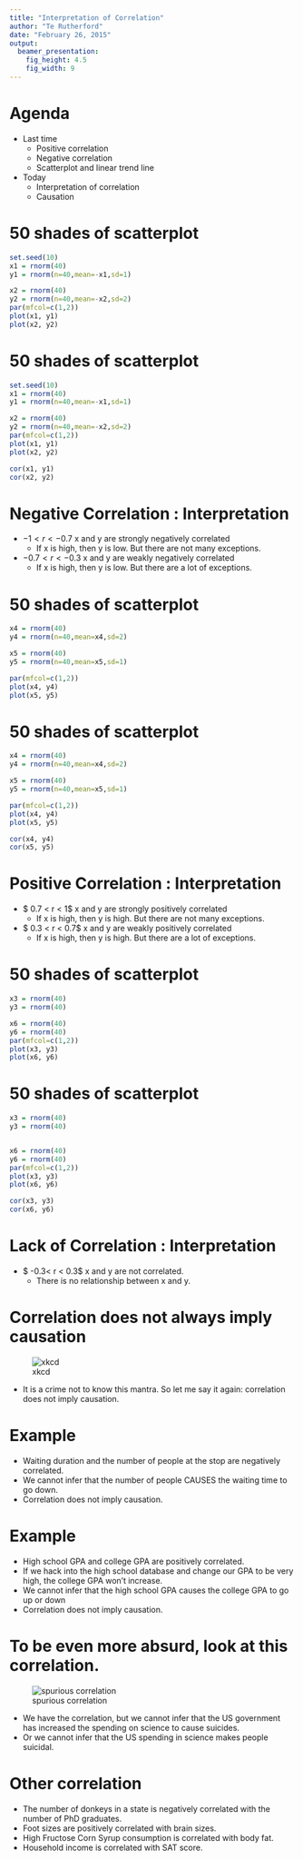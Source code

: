 ```yaml
---
title: "Interpretation of Correlation"
author: "Te Rutherford"
date: "February 26, 2015"
output:
  beamer_presentation:
    fig_height: 4.5
    fig_width: 9
---
```

# Agenda
* Last time
    + Positive correlation
    + Negative correlation
    + Scatterplot and linear trend line
* Today
    + Interpretation of correlation
    + Causation

# 50 shades of scatterplot

```r
set.seed(10)
x1 = rnorm(40)
y1 = rnorm(n=40,mean=-x1,sd=1)

x2 = rnorm(40)
y2 = rnorm(n=40,mean=-x2,sd=2)
par(mfcol=c(1,2))
plot(x1, y1)
plot(x2, y2)
```

# 50 shades of scatterplot

```r
set.seed(10)
x1 = rnorm(40)
y1 = rnorm(n=40,mean=-x1,sd=1)

x2 = rnorm(40)
y2 = rnorm(n=40,mean=-x2,sd=2)
par(mfcol=c(1,2))
plot(x1, y1)
plot(x2, y2)
```
```r
cor(x1, y1)
cor(x2, y2)
```

# Negative Correlation : Interpretation

* $-1 < r < -0.7$ x and y are strongly negatively correlated
    + If x is high, then y is low. But there are not many exceptions.
* $-0.7 < r < -0.3$ x and y are weakly negatively correlated
    + If x is high, then y is low. But there are a lot of exceptions.

# 50 shades of scatterplot
```r
x4 = rnorm(40)
y4 = rnorm(n=40,mean=x4,sd=2)

x5 = rnorm(40)
y5 = rnorm(n=40,mean=x5,sd=1)

par(mfcol=c(1,2))
plot(x4, y4)
plot(x5, y5)
```

# 50 shades of scatterplot
```r
x4 = rnorm(40)
y4 = rnorm(n=40,mean=x4,sd=2)

x5 = rnorm(40)
y5 = rnorm(n=40,mean=x5,sd=1)

par(mfcol=c(1,2))
plot(x4, y4)
plot(x5, y5)
```
```r
cor(x4, y4)
cor(x5, y5)
```

# Positive Correlation : Interpretation

* $ 0.7 < r < 1$ x and y are strongly positively correlated
    + If x is high, then y is high. But there are not many exceptions.
* $ 0.3 < r < 0.7$ x and y are weakly positively correlated
    + If x is high, then y is high. But there are a lot of exceptions.

# 50 shades of scatterplot
```r
x3 = rnorm(40)
y3 = rnorm(40)

x6 = rnorm(40)
y6 = rnorm(40)
par(mfcol=c(1,2))
plot(x3, y3)
plot(x6, y6)
```

# 50 shades of scatterplot
```r
x3 = rnorm(40)
y3 = rnorm(40)


x6 = rnorm(40)
y6 = rnorm(40)
par(mfcol=c(1,2))
plot(x3, y3)
plot(x6, y6)
```
```r
cor(x3, y3)
cor(x6, y6)
```


# Lack of Correlation : Interpretation

* $ -0.3< r < 0.3$ x and y are not correlated. 
    + There is no relationship between x and y.
    
# Correlation does not always imply causation

![xkcd](http://imgs.xkcd.com/comics/correlation.png)

* It is a crime not to know this mantra. So let me say it again: correlation does not imply causation.

# Example
* Waiting duration and the number of people at the stop are negatively correlated.
* We cannot infer that the number of people CAUSES the waiting time to go down. 
* Correlation does not imply causation.

# Example
* High school GPA and college GPA are positively correlated.
* If we hack into the high school database and change our GPA to be very high, the college GPA won’t increase. 
* We cannot infer that the high school GPA causes the college GPA to go up or down
* Correlation does not imply causation.

# To be even more absurd, look at this correlation. 

![spurious correlation](http://www.tylervigen.com/correlation_project/correlation_images/us-spending-on-science-space-and-technology_suicides-by-hanging-strangulation-and-suffocation.png)

* We have the correlation, but we cannot infer that the US government has increased the spending on science to cause suicides. 
* Or we cannot infer that the US spending in science makes people suicidal. 

# Other correlation

* The number of donkeys in a state is negatively correlated with the number of PhD graduates.
* Foot sizes are positively correlated with brain sizes.
* High Fructose Corn Syrup consumption is correlated with body fat.
* Household income is correlated with SAT score.
    
